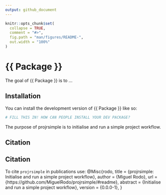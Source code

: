 ```yaml
---
output: github_document
---
```


<!-- README.md is generated from README.Rmd. Please edit that file -->

```r
knitr::opts_chunk$set(
  collapse = TRUE,
  comment = "#>",
  fig.path = "man/figures/README-",
  out.width = "100%"
)
```

# {{ Package }}

<!-- badges: start -->
<!-- badges: end -->

The goal of {{ Package }} is to ...

## Installation

You can install the development version of {{ Package }} like so:

``` r
# FILL THIS IN! HOW CAN PEOPLE INSTALL YOUR DEV PACKAGE?
```
The purpose of projrsimple is to initialise and run a simple project workflow.


## Citation


## Citation

To cite `projrsimple` in publications use:
@Misc{rodo,
  title = {projrsimple: Initialise and run a simple project workflow},
  author = {Miguel Rodo},
  url = {https://github.com/MiguelRodo/projrsimple/#readme},
  abstract = {Initialise and run a simple project workflow},
  version = {0.0.0-1},
}
